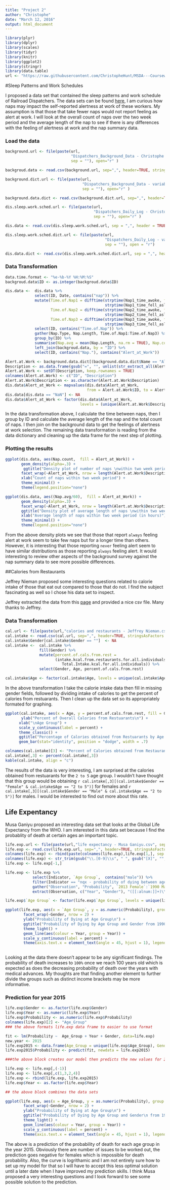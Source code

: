 ```yaml
---
title: "Project 2"
author: "Christophe"
date: "March 12, 2016"
output: html_document
---
```


```r
library(plyr)
library(dplyr)
library(scales)
library(tidyr)
library(knitr)
library(ggplot2)
library(stringr)
library(data.table)
url <- "https://raw.githubusercontent.com/ChristopheHunt/MSDA---Coursework/master/Data%20607/Homework/data/"
```

#Sleep Patterns and Work Schedules

I proposed a data set that contained the sleep patterns and work schedule of Railroad Dispatchers. The data sets can be found [here](https://www.fra.dot.gov/Page/P0604), I am curious how naps may impact the self-reported alertness at work of these workers. My assumption is that those that take fewer naps would not report feeling as alert at work. I will look at the overall count of naps over the two week period and the average length of the nap to see if there is any differences with the feeling of alertness at work and the nap summary data. 

### Load the data
```r
background.url <- file(paste(url,
                             "Dispatchers_Background_Data - Christophe Hunt.csv", 
                             sep = ""), open="r" )

backgroud.data <- read.csv(background.url, sep=",", header=TRUE, stringsAsFactors = FALSE)

background.dict.url <- file(paste(url,
                                  "Dispatchers_Background_Data - variable key -  Christophe Hunt.csv", 
                                  sep = ""), open="r" )

background.data.dict <- read.csv(background.dict.url, sep=",", header=TRUE, stringsAsFactors = FALSE)

dis.sleep.work.sched.url <- file(paste(url,
                                       "Dispatchers_Daily_Log - Christophe Hunt.csv", 
                                       sep = ""), open="r" )

dis.data <- read.csv(dis.sleep.work.sched.url, sep = ",", header = TRUE, stringsAsFactors = FALSE)

dis.sleep.work.sched.dict.url <- file(paste(url,
                                            "Dispatchers_Daily_Log - variable key - Christophe Hunt.csv", 
                                            sep = ""), open = "r")

dis.data.dict <- read.csv(dis.sleep.work.sched.dict.url, sep = ",", header = TRUE, stringsAsFactors = FALSE)
```


### Data Transformation
```r
data.time.format <- "%e-%b-%Y %H:%M:%S"
backgroud.data$ID <- as.integer(backgroud.data$ID)

dis.data <-  dis.data %>% 
             select(ID, Date, contains("nap")) %>%
             mutate(Time.of.Nap1 = difftime(strptime(Nap1_time_awoke, format = data.time.format ),
                                            strptime(Nap1_time_fell_asleep, format = data.time.format)),
                    Time.of.Nap2 = difftime(strptime(Nap2_time_awoke, format = data.time.format),
                                            strptime(Nap2_time_fell_asleep, format = data.time.format)),
                    Time.of.Nap3 = difftime(strptime(Nap3_time_awoke, format = data.time.format),
                                            strptime(Nap3_time_fell_asleep, format = data.time.format))) %>%
             select(ID, contains("Time.of.Nap")) %>%
             gather(Nap.Type, Nap.Length, Time.of.Nap1:Time.of.Nap3) %>%
             group_by(ID) %>%
             summarise(Nap.avg = mean(Nap.Length, na.rm = TRUE), Nap.count = sum(!is.na(Nap.Length))) %>%
             left_join(backgroud.data, by = "ID") %>%
             select(ID, contains("Nap."), contains("Alert_at_Work"))

Alert.at.Work <- background.data.dict[(background.data.dict$Name == "Alert_at_Work"),]
Description <- as.data.frame(gsub("=", "", unlist(str_extract_all(Alert.at.Work$Definition, "=\\w+"))))
Alert.at.Work <- setDT(Description, keep.rownames = TRUE)
colnames(Alert.at.Work) <- c("ID", "Description") 
Alert.at.Work$Description <- as.character(Alert.at.Work$Description)
dis.data$Alert_at_Work <- mapvalues(dis.data$Alert_at_Work, 
                                    from = Alert.at.Work$ID, to = Alert.at.Work$Description)
dis.data[dis.data == "NaN"] <- NA
dis.data$Alert_at_Work <- factor(dis.data$Alert_at_Work, 
                                 levels = (unique(Alert.at.Work$Description)))
```

In the data transformation above, I calculate the time between naps, then I group by ID and calculate the average length of the nap and the total count of naps. I then join on the background data to get the feelings of alertness at work selection. The remaining data transformation is reading from the data dictionary and cleaning up the data frame for the next step of plotting.

### Plotting the results
```r
ggplot(dis.data, aes(Nap.count,  fill = Alert_at_Work)) +
       geom_density(alpha=.3) +
        ggtitle("Density plot of number of naps \nwithin two week period for Railroad Dispatchers") + 
       facet_wrap(~Alert_at_Work, nrow = length(Alert.at.Work$Description)) + 
       xlab("Count of naps within two week period") + 
       theme_minimal() + 
       theme(legend.position="none")

ggplot(dis.data, aes((Nap.avg/60),  fill = Alert_at_Work)) +
       geom_density(alpha=.3) +
       facet_wrap(~Alert_at_Work, nrow = length(Alert.at.Work$Description)) + 
       ggtitle("Density plot of average length of naps \nwithin two week period for Railroad Dispatchers (in hours)") + 
       xlab("Average length of naps within two week period (in hours)") + 
       theme_minimal() + 
       theme(legend.position="none")

```

From the above density plots we see that those that report `always` feeling alert at work seem to take few naps but for a longer time than others. However, it is interesting that those reporting `never` feeling alert seem to have similar distributions as those reporting `always` feeling alert. It would interesting to review other aspects of the background survey against the nap summary data to see more possible differences.  

##Calories from Restaurants

Jeffrey Nieman proposed some interesting questions related to calorie intake of those that eat out compared to those that do not. I find the subject fascinating as well so I chose his data set to inspect. 

Jeffrey extracted the data from this [page](http://www.ars.usda.gov/SP2UserFiles/Place/80400530/pdf/1112/Table_53_RST_GEN_11.pdf) and provided a nice csv file. Many thanks to Jeffrey. 

### Data Transformation
```r
cal.url <- file(paste(url,"calories and restaurants - Jeffrey Nieman.csv", sep = ""), open="r" )
cal.intake <- read.csv(cal.url, sep=",", header=TRUE, stringsAsFactors = FALSE)
cal.intake$Gender[cal.intake$Gender == ""]  <- NA
cal.intake <-  cal.intake %>% 
               fill(Gender) %>% 
               mutate(percent.of.cals.from.rest = 
                      (intake.kcal.from.restaurants.for.all.individuals/ 
                         Total.Intake.kcal.for.all.individuals)) %>% 
               select(Gender, Age, percent.of.cals.from.rest)

cal.intake$Age <- factor(cal.intake$Age, levels = unique(cal.intake$Age))

```

In the above transformation I take the calorie intake data then fill in missing gender fields, followed by dividing intake of calories to get the percent of calories from restuarants. Then I clean up the data set so its appropriately formated for graphing.

```r
ggplot(cal.intake, aes(x = Age, y = percent.of.cals.from.rest, fill = Gender)) +
       ylab("Percent of Overall Calories from Restuarants\n") +
      xlab("\nAge Group") + 
      scale_y_continuous(label = percent) + 
      theme_classic() +
      ggtitle("Percentage of Calories obtained from Restuarants by Age Group and Gender\n")+
      geom_bar(stat="identity", position = "dodge", width = .7)
```

```r
colnames(cal.intake)[3] <- "Percent of Calories obtained from Restaurants"
cal.intake[,3] <- percent(cal.intake[,3])
kable(cal.intake, align = "c")
```

The results of the data is very interesting, I am surprised at the calories obtained from restuarants for the `2 to 5` age group. I wouldn't have thought that this group would be obtaining `r cal.intake[,3][(cal.intake$Gender == "Female" & cal.intake$Age == "2 to 5")]` for females and `r cal.intake[,3][(cal.intake$Gender == "Male" & cal.intake$Age == "2 to 5")]` for males. I would be interested to find out more about this rate. 

## Life Expentancy 

Musa Ganiyu proposed an interesting data set that looks at the Global Life Expectancy from the WHO. I am interested in this data set because I find the probablity of death at certain ages an important topic. 

```r
life.exp.url <- file(paste(url,"life expectancy - Musa Ganiyu.csv", sep = ""), open="r" )
life.exp <- read.csv(life.exp.url, sep=",", header=TRUE, stringsAsFactors = FALSE)
colnames(life.exp) <- rbind(paste(colnames(life.exp),life.exp[1,], sep = " " ))
colnames(life.exp) <- str_trim(gsub("\\.[0-9]\\s", " ", gsub("[X]", "", colnames(life.exp))))
life.exp <- life.exp[-1,]

life.exp <- life.exp %>% 
            select(Indicator, `Age Group`,  contains("male")) %>%
            filter(Indicator == "nqx - probability of dying between ages x and x+n") %>%
            gather("Observation", "Probability", `2013 Female`:`1990 Male`) %>%
            extract(Observation, c("Year", "Gender"), "([[:alnum:]]+)\\s([[:alnum:]]+)")

life.exp$`Age Group` <- factor(life.exp$`Age Group`, levels = unique(life.exp$`Age Group`))

ggplot(life.exp, aes(x = `Age Group`, y = as.numeric(Probability), group = Year)) + 
        facet_wrap(~Gender, nrow = 2) + 
        ylab("Probability of Dying at Age Group\n") +
        ggtitle("Probability of Dying by Age Group and Gender from 1990 to 2013") + 
        theme_light() + 
        geom_line(aes(colour = Year, group = Year)) + 
        scale_y_continuous(label = percent) +
        theme(axis.text.x = element_text(angle = 45, hjust = 1), legend.position="top")  
      
```

Looking at the data there doesn't appear to be any significant findings. The probability of death increases to `100%` once we reach 100 years old which is expected as does the decreasing probability of death over the years with medical advances. My thoughts are that finding another element to further divide the groups such as distinct income brackets may be more informative. 

### Prediction for year 2015

```r
life.exp$Gender <- as.factor(life.exp$Gender)
life.exp$Year <- as.numeric(life.exp$Year)
life.exp$Probability <- as.numeric(life.exp$Probability)
colnames(life.exp)[2] <- "Age_Group"
### the above formats life.exp data frame to easier to use format

fit <- lm(Probability ~  Age_Group + Year + Gender, data=life.exp)
new.year <- 2015 
life.exp2015 <- data.frame(Age_Group = unique(life.exp$Age_Group), Gender = unique(life.exp$Gender), Year = new.year)
life.exp2015$Probability <- predict(fit, newdata = life.exp2015)

###the above block creates our model then predicts the new values for 2015

life.exp <- life.exp[,(-1)]
life.exp <- life.exp[,c(1,3,2,4)]
life.exp <- rbind(life.exp, life.exp2015)
life.exp$Year <- as.factor(life.exp$Year)

## the above block combines the data sets

ggplot(life.exp, aes(x = Age_Group, y = as.numeric(Probability), group = Year)) + 
        facet_wrap(~Gender, nrow = 2) + 
        ylab("Probability of Dying at Age Group\n") +
        ggtitle("Probability of Dying by Age Group and Gender\n from 1990 to 2013 with a 2015 prediction") + 
        theme_light() + 
        geom_line(aes(colour = Year, group = Year)) + 
        scale_y_continuous(label = percent) +
        theme(axis.text.x = element_text(angle = 45, hjust = 1), legend.position="top")  

```

The above is a prediction of the probability of death for each age group in the year 2015. Obviously there are number of issues to be worked out, the prediction goes negative for females which is impossible for death probability. Also, the curve is logrithamic and I am not entirely sure how to set up my model for that so I will have to accept this less optimal solution until a later date when I have improved my prediction skills. I think Musa proposed a very interesting questions and I look forward to see some possible solution to the prediction. 